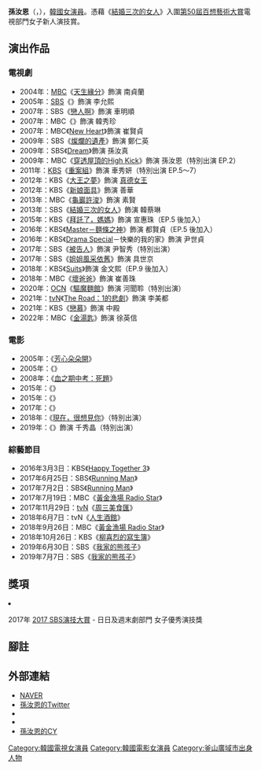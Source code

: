 {{藝人
|姓名     = 孫汝恩
|類型     = 女演員
|圖片     = Son Yeo-Eun (2).jpg
|圖片尺寸 = 
|圖片簡介 = 
|本名     = 邊奈嬿<ref>[http://ize.co.kr/articleView.html?no=2014031622417229758&aType=i1000&page=1 손여은│② 손여은’s story] {{Wayback|url=http://ize.co.kr/articleView.html?no=2014031622417229758&aType=i1000&page=1 |date=20170910220642 }}{{ko}}</ref>（{{lang|ko|변나연}}）
|外文名   = 손여은
|外文     = ko
|羅馬拼音 = Son Yeo Eun
|英文名   =
|暱稱     =
|其他藝名 = 
|國籍     = {{KOR}}
|出生日期 = {{birth_date_and_age|1983|8|4}}
|出生地點 = {{KOR}}[[釜山廣域市|釜山廣域市]]
|宗教信仰 = 
|語言     = [[韓語|韓語]]
|配偶     = 
|職業     = [[演員|演員]]
|教育程度 = [[東亞大學_(韓國)|東亞大學]]鋼琴系
|出道作   = 
|出道日期 = 2003年
|代表作   = 
|活躍年代 =
|唱片公司 = 
|經紀公司 = IKKLE Entertainment
|相關團體 = 
|網站     = 
}}
{{Infobox Korean name
|title  = 本名 
|hangul = 변나연
|hanja  = {{linktext|邊|奈|姸}}
}}
'''孫汝恩'''（{{lang-ko|'''손여은'''}}，{{bd|1983年|8月4日}}），[[韓國|韓國]][[女演員|女演員]]。憑藉《[[結婚三次的女人|結婚三次的女人]]》入圍[[第50屆百想藝術大賞|第50屆百想藝術大賞]]電視部門女子新人演技賞。

== 演出作品 ==
=== 電視劇 ===
*2004年：[[文化廣播公司|MBC]]《[[天生緣分|天生緣分]]》飾演 南貞蘭
*2005年：[[SBS_(韓國)|SBS]]《{{link-ko|重返單身|돌아온 싱글}}》飾演 李允熙
*2007年：SBS《[[戀人啊_(韓國電視劇)|戀人啊]]》飾演 車明順 
*2007年：MBC《{{link-ko|Ground Zero|그라운드 제로 (드라마)}}》飾演 韓秀珍
*2007年：MBC《[[New_Heart|New Heart]]》飾演 崔賢貞
*2009年：SBS《[[燦爛的遺產|燦爛的遺產]]》飾演 鄭仁英
*2009年：SBS《[[Dream_(電視劇)|Dream]]》飾演 孫汝真
*2009年：MBC《[[穿透屋頂的High_Kick|穿透屋頂的High Kick]]》飾演 孫汝恩（特別出演 EP.2）
*2011年：[[韓國廣播公司|KBS]]《[[重案組_(韓國電視劇)|重案組]]》飾演 車秀妍（特別出演 EP.5～7）
*2012年：KBS《[[大王之夢|大王之夢]]》飾演 [[真德女王|真德女王]]
*2012年：KBS《[[新娘面具|新娘面具]]》飾演 善華
*2013年：MBC《[[龜巖許浚|龜巖許浚]]》飾演 素賢
*2013年：SBS《[[結婚三次的女人|結婚三次的女人]]》飾演 韓蔡琳
*2015年：KBS《[[拜託了，媽媽|拜託了，媽媽]]》飾演 宣惠珠（EP.5 後加入）
*2016年：KBS《[[Master－麵條之神|Master－麵條之神]]》飾演 都賢貞（EP.5 後加入）
*2016年：KBS《[[KBS_Drama_Special|Drama Special]]－快樂的我的家》飾演 尹世貞
*2017年：SBS《[[被告人_(韓國電視劇)|被告人]]》飾演 尹智秀（特別出演）
*2017年：SBS《[[姐姐風采依舊|姐姐風采依舊]]》飾演 具世京
*2018年：KBS《[[Suits_(韓國電視劇)|Suits]]》飾演 金文熙（EP.9 後加入）
*2018年：MBC《[[壞爸爸|壞爸爸]]》飾演 崔善珠
*2020年：[[OCN_(頻道)|OCN]]《[[驅魔麵館|驅魔麵館]]》飾演 河聞聆（特別出演）
*2021年：[[TVN|tvN]]《[[The_Road：1的悲劇|The Road：1的悲劇]]》飾演 李美都
*2021年：KBS《[[戀慕_(電視劇)|戀慕]]》飾演 中殿
*2022年：MBC《[[金湯匙_(電視劇)|金湯匙]]》飾演 徐英信

=== 電影 ===
*2005年：《[[芳心朵朵開|芳心朵朵開]]》
*2005年：《{{link-ko|凸槌俏女警|잠복근무}}》
*2008年：《[[血之期中考：死題|血之期中考：死題]]》
*2015年：《{{link-ko|環遊世界 (電影)|세계일주 (영화)|環遊世界}}》
*2015年：《{{link-ko|投幣儲物櫃|코인라커}}》
*2017年：《{{link-ko|保安官|보안관 (영화)}}》
*2018年：《[[現在，很想見你_(2018年電影)|現在，很想見你]]》（特別出演）
*2019年：《{{link-ko|最普通的戀愛|가장 보통의 연애}}》飾演 千秀晶（特別出演）

=== 綜藝節目 ===
*2016年3月3日：KBS《[[歡樂在一起|Happy Together 3]]》
*2017年6月25日：SBS《[[Running_Man|Running Man]]》
*2017年7月2日：SBS《[[Running_Man|Running Man]]》
*2017年7月19日：MBC《[[黃金漁場_Radio_Star|黃金漁場 Radio Star]]》
*2017年11月29日：[[tvN|tvN]]《[[周三美食匯|周三美食匯]]》
*2018年6月7日：tvN《[[人生酒館|人生酒館]]》
*2018年9月26日：MBC《[[黃金漁場_Radio_Star|黃金漁場 Radio Star]]》
*2018年10月26日：KBS《[[柳喜烈的寫生簿|柳喜烈的寫生簿]]》
*2019年6月30日：SBS《[[我家的熊孩子|我家的熊孩子]]》
*2019年7月7日：SBS《[[我家的熊孩子|我家的熊孩子]]》

== 獎項 ==

<li>2017年 [[2017_SBS演技大賞|2017 SBS演技大賞]] - 日日及週末劇部門 女子優秀演技獎 </li>

== 腳註 ==
{{reflist}}

== 外部連結 ==
*[http://people.search.naver.com/search.naver?where=nexearch&query=%EC%86%90%EC%97%AC%EC%9D%80&sm=tab_etc&ie=utf8&key=PeopleService&os=98242 NAVER]{{Wayback|url=http://people.search.naver.com/search.naver?where=nexearch&query=%EC%86%90%EC%97%AC%EC%9D%80&sm=tab_etc&ie=utf8&key=PeopleService&os=98242 |date=20140319133117 }}{{ko}}
*[https://twitter.com//prettyny0070 孫汝恩的Twitter]{{Wayback|url=https://twitter.com//prettyny0070 |date=20140115010708 }}{{ko}}
*{{instagram|catharina_578}}
*{{YouTube|channel=UCMOTqEyapv2_siIya3XeuMA}}
*[http://minihp.cyworld.com/pims/main/pims_main.asp?tid=23687646 孫汝恩的CY]{{ko}}
{{J Wide Company}}
{{DEFAULTSORT: Son Yeo Eun}}
[[Category:韓國電視女演員|Category:韓國電視女演員]]
[[Category:韓國電影女演員|Category:韓國電影女演員]]
[[Category:釜山廣域市出身人物|Category:釜山廣域市出身人物]]
